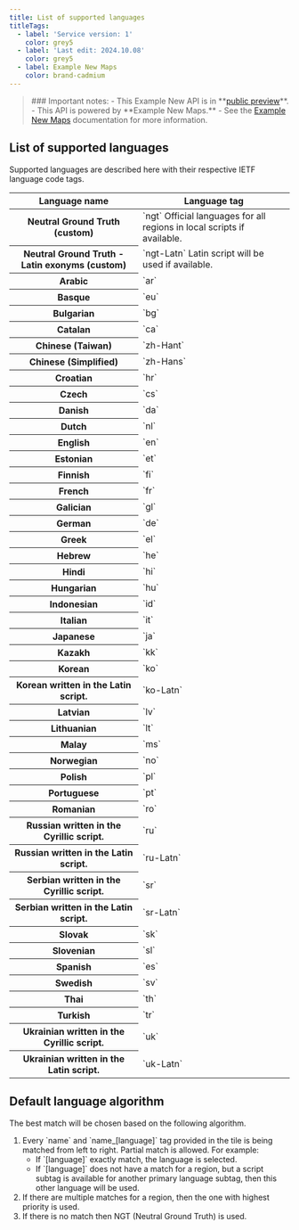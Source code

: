 ```yaml
---
title: List of supported languages
titleTags:
  - label: 'Service version: 1'
    color: grey5
  - label: 'Last edit: 2024.10.08'
    color: grey5
  - label: Example New Maps
    color: brand-cadmium
---
```


<Blockquote type="announcement" hasIcon>
### Important notes:
- This Example New API is in **<a href="https://developer.Example.com/public-preview">public preview</a>**.
- This API is powered by **Example New Maps.**
- See the <a href="/Example-New-maps/documentation/introduction">Example New Maps</a> documentation for more information.
</Blockquote>

## List of supported languages

Supported languages are described here with their respective IETF language code tags.

<table>
  <thead>
    <tr>
      <th scope="col" style={{ fontSize: '1em' }}>Language name</th>
      <th scope="col" style={{ fontSize: '1em' }}>Language tag</th>
    </tr>
  </thead>
  <tbody>
    <tr>
      <th scope="row">Neutral Ground Truth (custom)</th>
      <td>
        `ngt`  
        Official languages for all regions in local scripts if available.
      </td>
    </tr>
    <tr>
      <th scope="row">Neutral Ground Truth - Latin exonyms (custom)</th>
      <td>
        `ngt-Latn`  
        Latin script will be used if available.
      </td>
    </tr>
    <tr>
      <th scope="row">Arabic</th>
      <td>
        `ar`
      </td>
    </tr>
    <tr>
      <th scope="row">Basque</th>
      <td>
        `eu`
      </td>
    </tr>
    <tr>
      <th scope="row">Bulgarian</th>
      <td>
        `bg`
      </td>
    </tr>
    <tr>
      <th scope="row">Catalan</th>
      <td>
        `ca`
      </td>
    </tr>
    <tr>
      <th scope="row">Chinese (Taiwan)</th>
      <td>
        `zh-Hant`
      </td>
    </tr>
    <tr>
      <th scope="row">Chinese (Simplified)</th>
      <td>
        `zh-Hans`
      </td>
    </tr>
    <tr>
      <th scope="row">Croatian</th>
      <td>
        `hr`
      </td>
    </tr>
    <tr>
      <th scope="row">Czech</th>
      <td>
        `cs`
      </td>
    </tr>
    <tr>
      <th scope="row">Danish</th>
      <td>
        `da`
      </td>
    </tr>
    <tr>
      <th scope="row">Dutch</th>
      <td>
        `nl`
      </td>
    </tr>
    <tr>
      <th scope="row">English</th>
      <td>
        `en`
      </td>
    </tr>
    <tr>
      <th scope="row">Estonian</th>
      <td>
        `et`
      </td>
    </tr>
    <tr>
      <th scope="row">Finnish</th>
      <td>
        `fi`
      </td>
    </tr>
    <tr>
      <th scope="row">French</th>
      <td>
        `fr`
      </td>
    </tr>
    <tr>
      <th scope="row">Galician</th>
      <td>
        `gl`
      </td>
    </tr>
    <tr>
      <th scope="row">German</th>
      <td>
        `de`
      </td>
    </tr>
    <tr>
      <th scope="row">Greek</th>
      <td>
        `el`
      </td>
    </tr>
    <tr>
      <th scope="row">Hebrew</th>
      <td>
        `he`
      </td>
    </tr>
    <tr>
      <th scope="row">Hindi</th>
      <td>
        `hi`
      </td>
    </tr>
    <tr>
      <th scope="row">Hungarian</th>
      <td>
        `hu`
      </td>
    </tr>
    <tr>
      <th scope="row">Indonesian</th>
      <td>
        `id`
      </td>
    </tr>
    <tr>
      <th scope="row">Italian</th>
      <td>
        `it`
      </td>
    </tr>
    <tr>
      <th scope="row">Japanese</th>
      <td>
        `ja`
      </td>
    </tr>
    <tr>
      <th scope="row">Kazakh</th>
      <td>
        `kk`
      </td>
    </tr>
    <tr>
      <th scope="row">Korean</th>
      <td>
        `ko`
      </td>
    </tr>
    <tr>
      <th scope="row">Korean written in the Latin script.</th>
      <td>
        `ko-Latn`
      </td>
    </tr>
    <tr>
      <th scope="row">Latvian</th>
      <td>
        `lv`
      </td>
    </tr>
    <tr>
      <th scope="row">Lithuanian</th>
      <td>
        `lt`
      </td>
    </tr>
    <tr>
      <th scope="row">Malay</th>
      <td>
        `ms`
      </td>
    </tr>
    <tr>
      <th scope="row">Norwegian</th>
      <td>
        `no`
      </td>
    </tr>
    <tr>
      <th scope="row">Polish</th>
      <td>
        `pl`
      </td>
    </tr>
    <tr>
      <th scope="row">Portuguese</th>
      <td>
        `pt`
      </td>
    </tr>
    <tr>
      <th scope="row">Romanian</th>
      <td>
        `ro`
      </td>
    </tr>
    <tr>
      <th scope="row">Russian written in the Cyrillic script.</th>
      <td>
        `ru`
      </td>
    </tr>
    <tr>
      <th scope="row">Russian written in the Latin script.</th>
      <td>
        `ru-Latn`
      </td>
    </tr>
    <tr>
      <th scope="row">Serbian written in the Cyrillic script.</th>
      <td>
        `sr`
      </td>
    </tr>
    <tr>
      <th scope="row">Serbian written in the Latin script.</th>
      <td>
        `sr-Latn`
      </td>
    </tr>
    <tr>
      <th scope="row">Slovak</th>
      <td>
        `sk`
      </td>
    </tr>
    <tr>
      <th scope="row">Slovenian</th>
      <td>
        `sl`
      </td>
    </tr>
    <tr>
      <th scope="row">Spanish</th>
      <td>
        `es`
      </td>
    </tr>
    <tr>
      <th scope="row">Swedish</th>
      <td>
        `sv`
      </td>
    </tr>
    <tr>
      <th scope="row">Thai</th>
      <td>
        `th`
      </td>
    </tr>
    <tr>
      <th scope="row">Turkish</th>
      <td>
        `tr`
      </td>
    </tr>
    <tr>
      <th scope="row">Ukrainian written in the Cyrillic script.</th>
      <td>
        `uk`
      </td>
    </tr>
    <tr>
      <th scope="row">Ukrainian written in the Latin script.</th>
      <td>
        `uk-Latn`
      </td>
    </tr>
  </tbody>
</table>  

## Default language algorithm

The best match will be chosen based on the following algorithm.

<ol>
  <li>
    Every  `name`  and  `name_[language]`  tag provided in the
    tile is being matched from left to right. Partial match is allowed. For
    example:
    <ul>
      <li>
        If  `[language]`  exactly match, the language is selected.
      </li>
      <li>
        If  `[language]`  does not have a match for a region, but a
        script subtag is available for another primary language subtag, then
        this other language will be used.
      </li>
    </ul>
  </li>
  <li>
    If there are multiple matches for a region, then the one with highest
    priority is used.
  </li>
  <li>If there is no match then NGT (Neutral Ground Truth) is used.</li>
</ol>  
